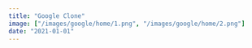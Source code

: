 ```yaml
---
title: "Google Clone"
image: ["/images/google/home/1.png", "/images/google/home/2.png"]
date: "2021-01-01"
---
```


<Header title="Google Clone" img="/images/google/3.PNG" alt="Google Picture" />
<List
  tec={["NextJS"]}
  lib={["TailwindCSS", "React Bootstrap", "React Modal", "TippyJS"]}
  year="2021"
  client="common:own-project"
  website="https://google-app.agustin-ribotta.xyz"
  repo="https://github.com/AguzzDev/nextjs-google-pageclon"
/>
<Galery
  imgs={[
    "/images/google/1.PNG",
    "/images/google/2.PNG",
    "/images/google/3.PNG",
  ]}
  alt="Google Clone"
/>

